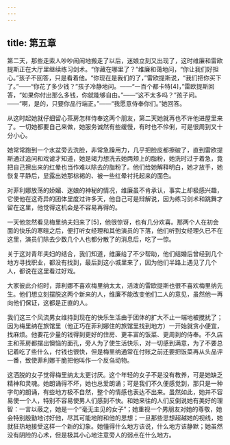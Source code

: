 ```yaml
---
---
---
```

title: 第五章
---




第二天，那些走索人吵吵闹闹地搬走了以后，迷娘立刻又出现了，这时维廉和雷欧提斯正在大厅里继续练习剑术。“你藏在哪里了？”维廉和蔼地问，“你让我们好担心。”孩子不回答，只是看着他。“你现在是我们的了，”雷欧提斯说，“我们把你买下了。”——“你花了多少钱？”孩子冷静地问。——“一百个都卡特[4]，”雷欧提斯回答，“如果你付出那么多钱，你就能够自由。”——“这不太多吗？”孩子问。——“啊，是的，只要你品行端正。”——“我愿意侍奉你们。”她回答。

从这时起她就仔细留心茶房怎样侍奉这两个朋友，第二天她就再也不许他进屋里来了。一切她都要自己来做，她服务诚然有些缓慢，有时也不伶俐，可是很周到又十分小心。

她常常跑到一个水盆旁去洗脸，非常急躁用力，几乎把脸皮都擦破了，直到雷欧提斯通过追问和戏谑才知道，她是竭力想洗去她两颊上的脂粉，她洗时过于着急，竟把自己擦出来的红晕也当作难以除去的脂粉了。他们给她解释明白，她才放手，她恢复平静后，显露出她那棕褐的、被一些红晕衬托起来的面色。

对菲利娜放荡的娇媚、迷娘的神秘的情况，维廉虽不肯承认，事实上却极感兴趣，它使他在这奇异的团体里度过许多天，他自己可是辩解说，因为练习剑术和跳舞才留在这里，他觉得这机会是不容易再得的。

一天他忽然看见梅里纳夫妇来了[5]，他很惊讶，也有几分欢喜。那两个人在初会面的快乐的寒暄之后，便打听女经理和其他演员的下落，他们听到女经理久已不在这里，演员们除去少数几个人也都分散了的消息后，吃了一惊。

关于这对青年夫妇的结合，我们知道，维廉给了不少帮助，他们结婚后曾经到几个地方寻找职业，都没有找到，最后到这小城里来了，因为他们半路上遇见了几个人，都说在这里看过好戏。

大家彼此介绍时，菲利娜不喜欢梅里纳太太，活泼的雷欧提斯也很不喜欢梅里纳先生。他们想立刻摆脱这两个新来的人，维廉不能改变他们二人的意见，虽然他一再向他们保证，这都是正直的人。

我们这三个风流男女维持到现在的快乐生活由于团体的扩大不止一端地被搅扰了；因为梅里纳在旅馆里（他正巧在菲利娜住的旅馆里找到地方）一开始就贪小便宜，找麻烦。他要花少量的钱得到更好的住房、更丰富的饭菜、更周到的侍奉。不久店主和茶房都摆出懊恼的面孔，旁人为了使生活快乐，对一切感到满意，为了不要总记着吃了些什么，付钱也很快，但是梅里纳通常在付账之前还要把饭菜再从头品评一番，致使菲利娜干脆把他叫作一个反刍动物。

这洒脱的女子觉得梅里纳太太更讨厌。这个年轻的女子不是没有教养，可是她缺乏精神和灵魂。她朗诵得不坏，她也总爱朗诵；可是我们不久便感觉到，那只是一种字句的朗诵，有些地方极不自然，整个的情感也表达不出来。虽然如此，她并不容易使一个人，特别不容易使男人们感到不快。和她来往的人们反倒说她有美好的理智：一言以蔽之，她是一个“毫无主见的女子”；她重视一个男朋友对她的尊敬，她会特别殷勤地讨好他，尽其可能地附和他的思想；一旦那些思想超越她的视线，她就狂热地接受这样一个新的幻象。她懂得什么地方该说，什么地方该静默；她虽然没有阴险的心术，但是极其小心地注意旁人的弱点在什么地方。